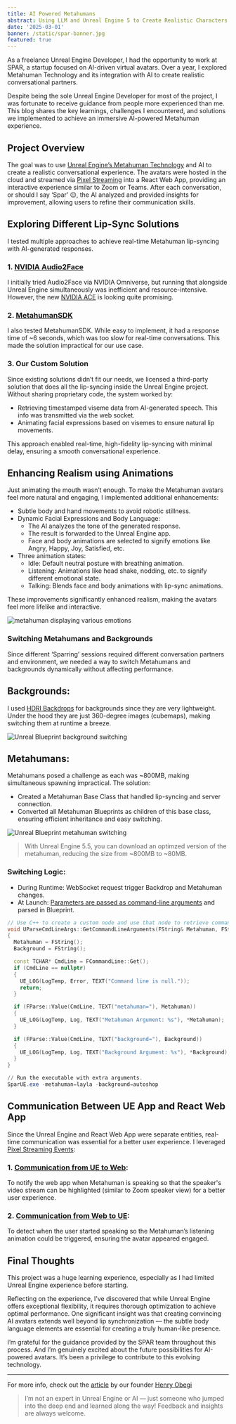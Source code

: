 ```yaml
---
title: AI Powered Metahumans
abstract: Using LLM and Unreal Engine 5 to Create Realistic Characters for SPAR
date: '2025-03-01'
banner: /static/spar-banner.jpg
featured: true
---
```


As a freelance Unreal Engine Developer, I had the opportunity to work at SPAR, a startup focused on AI-driven virtual avatars. Over a year, I explored Metahuman Technology and its integration with AI to create realistic conversational partners.

Despite being the sole Unreal Engine Developer for most of the project, I was fortunate to receive guidance from people more experienced than me. This blog shares the key learnings, challenges I encountered, and solutions we implemented to achieve an immersive AI-powered Metahuman experience.

## Project Overview

The goal was to use [Unreal Engine’s Metahuman Technology](https://www.unrealengine.com/en-US/metahuman) and AI to create a realistic conversational experience. The avatars were hosted in the cloud and streamed via [Pixel Streaming](https://dev.epicgames.com/documentation/en-us/unreal-engine/pixel-streaming-in-unreal-engine) into a React Web App, providing an interactive experience similar to Zoom or Teams. After each conversation, or should I say ‘Spar’ 😉, the AI analyzed and provided insights for improvement, allowing users to refine their communication skills.

## Exploring Different Lip-Sync Solutions

I tested multiple approaches to achieve real-time Metahuman lip-syncing with AI-generated responses.

### 1. [NVIDIA Audio2Face](https://docs.omniverse.nvidia.com/audio2face/latest/overview.html)

I initially tried Audio2Face via NVIDIA Omniverse, but running that alongside Unreal Engine simultaneously was inefficient and resource-intensive. However, the new [NVIDIA ACE](https://developer.nvidia.com/ace) is looking quite promising.

### 2. [MetahumanSDK](https://metahumansdk.io/)

I also tested MetahumanSDK. While easy to implement, it had a response time of ~6 seconds, which was too slow for real-time conversations. This made the solution impractical for our use case.

### 3. Our Custom Solution

Since existing solutions didn’t fit our needs, we licensed a third-party solution that does all the lip-syncing inside the Unreal Engine project. Without sharing proprietary code, the system worked by:

- Retrieving timestamped viseme data from AI-generated speech. This info was transmitted via the web socket.
- Animating facial expressions based on visemes to ensure natural lip movements.

This approach enabled real-time, high-fidelity lip-syncing with minimal delay, ensuring a smooth conversational experience.

## Enhancing Realism using Animations

Just animating the mouth wasn’t enough. To make the Metahuman avatars feel more natural and engaging, I implemented additional enhancements:

- Subtle body and hand movements to avoid robotic stillness.
- Dynamic Facial Expressions and Body Language:
  - The AI analyzes the tone of the generated response.
  - The result is forwarded to the Unreal Engine app.
  - Face and body animations are selected to signify emotions like Angry, Happy, Joy, Satisfied, etc.
- Three animation states:
  - Idle: Default neutral posture with breathing animation.
  - Listening: Animations like head shake, nodding, etc. to signify different emotional state.
  - Talking: Blends face and body animations with lip-sync animations.

These improvements significantly enhanced realism, making the avatars feel more lifelike and interactive.

![metahuman displaying various emotions](/static/spar-gif.gif)

### Switching Metahumans and Backgrounds

Since different ‘Sparring’ sessions required different conversation partners and environment, we needed a way to switch Metahumans and backgrounds dynamically without affecting performance.

## Backgrounds:

I used [HDRI Backdrops](https://dev.epicgames.com/documentation/en-us/unreal-engine/hdri-backdrop-visualization-tool-in-unreal-engine?application_version=5.2) for backgrounds since they are very lightweight. Under the hood they are just 360-degree images (cubemaps), making switching them at runtime a breeze.

![Unreal Blueprint background switching](/static/spar-bp-backgrounds.png)

## Metahumans:

Metahumans posed a challenge as each was ~800MB, making simultaneous spawning impractical. The solution:

- Created a Metahuman Base Class that handled lip-syncing and server connection.
- Converted all Metahuman Blueprints as children of this base class, ensuring efficient inheritance and easy switching.

![Unreal Blueprint metahuman switching](/static/spar-bp-metahumans.png)

> With Unreal Engine 5.5, you can download an optimzed version of the metahuman, reducing the size from ~800MB to ~80MB.

### Switching Logic:

- During Runtime: WebSocket request trigger Backdrop and Metahuman changes.
- At Launch: [Parameters are passed as command-line arguments](https://dev.epicgames.com/documentation/en-us/unreal-engine/command-line-arguments-in-unreal-engine?application_version=5.2) and parsed in Blueprint.

```cpp
// Use C++ to create a custom node and use that node to retrieve command-line arguments from Blueprint.
void UParseCmdLineArgs::GetCommandLineArguments(FString& Metahuman, FString& Background)
{
  Metahuman = FString();
  Background = FString();

  const TCHAR* CmdLine = FCommandLine::Get();
  if (CmdLine == nullptr)
  {
    UE_LOG(LogTemp, Error, TEXT("Command line is null."));
    return;
  }

  if (FParse::Value(CmdLine, TEXT("metahuman="), Metahuman))
  {
    UE_LOG(LogTemp, Log, TEXT("Metahuman Argument: %s"), *Metahuman);
  }

  if (FParse::Value(CmdLine, TEXT("background="), Background))
  {
    UE_LOG(LogTemp, Log, TEXT("Background Argument: %s"), *Background);
  }
}
```

```powershell
// Run the executable with extra arguments.
SparUE.exe -metahuman=layla -background=autoshop
```

## Communication Between UE App and React Web App

Since the Unreal Engine and React Web App were separate entities, real-time communication was essential for a better user experience. I leveraged [Pixel Streaming Events](https://dev.epicgames.com/documentation/en-us/unreal-engine/interacting-with-the-pixel-streaming-system-in-unreal-engine?application_version=5.2#communicatingfromue5totheplayerpage):

### 1. [Communication from UE to Web](https://github.com/EpicGamesExt/PixelStreamingInfrastructure/blob/master/Frontend/Docs/Communicating%20from%20UE5%20to%20the%20Player%20Page.md):

To notify the web app when Metahuman is speaking so that the speaker's video stream can be highlighted (similar to Zoom speaker view) for a better user experience.

### 2. [Communication from Web to UE](https://github.com/EpicGamesExt/PixelStreamingInfrastructure/blob/master/Frontend/Docs/Communicating%20from%20the%20Player%20Page%20to%20UE5.md):

To detect when the user started speaking so the Metahuman’s listening animation could be triggered, ensuring the avatar appeared engaged.

## Final Thoughts

This project was a huge learning experience, especially as I had limited Unreal Engine experience before starting.

Reflecting on the experience, I’ve discovered that while Unreal Engine offers exceptional flexibility, it requires thorough optimization to achieve optimal performance. One significant insight was that creating convincing AI avatars extends well beyond lip synchronization — the subtle body language elements are essential for creating a truly human-like presence.

I’m grateful for the guidance provided by the SPAR team throughout this process. And I’m genuinely excited about the future possibilities for AI-powered avatars. It’s been a privilege to contribute to this evolving technology.

---

For more info, check out the [article](https://medium.com/@hobegi/spar-training-employees-with-ai-avatars-and-roleplays-e3a411b583ab) by our founder [Henry Obegi](https://medium.com/@hobegi)

> I’m not an expert in Unreal Engine or AI — just someone who jumped into the deep end and learned along the way! Feedback and insights are always welcome.

